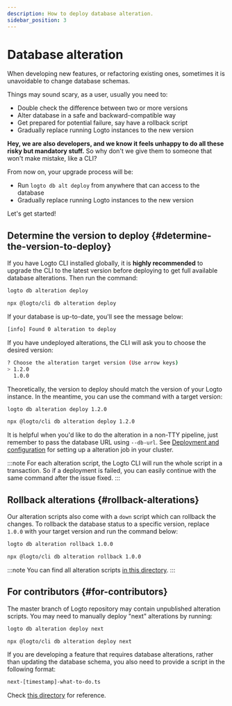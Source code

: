 ```yaml
---
description: How to deploy database alteration.
sidebar_position: 3
---
```



# Database alteration

When developing new features, or refactoring existing ones, sometimes it is unavoidable to change database schemas.

Things may sound scary, as a user, usually you need to:

- Double check the difference between two or more versions
- Alter database in a safe and backward-compatible way
- Get prepared for potential failure, say have a rollback script
- Gradually replace running Logto instances to the new version

**Hey, we are also developers, and we know it feels unhappy to do all these risky but mandatory stuff.** So why don't we give them to someone that won't make mistake, like a CLI?

From now on, your upgrade process will be:

- Run `logto db alt deploy` from anywhere that can access to the database
- Gradually replace running Logto instances to the new version

Let's get started!

## Determine the version to deploy \{#determine-the-version-to-deploy}

If you have Logto CLI installed globally, it is **highly recommended** to upgrade the CLI to the latest version before deploying to get full available database alterations. Then run the command:

<Tabs groupId="cmd">

  <TabItem value="cli" label="CLI">

```bash
logto db alteration deploy
```

  </TabItem>
  <TabItem value="npx" label="npx">

```bash
npx @logto/cli db alteration deploy
```

  </TabItem>

</Tabs>

If your database is up-to-date, you'll see the message below:

```bash
[info] Found 0 alteration to deploy
```

If you have undeployed alterations, the CLI will ask you to choose the desired version:

```bash
? Choose the alteration target version (Use arrow keys)
> 1.2.0
  1.0.0
```

Theoretically, the version to deploy should match the version of your Logto instance. In the meantime, you can use the command with a target version:

<Tabs groupId="cmd">

  <TabItem value="cli" label="CLI">

```bash
logto db alteration deploy 1.2.0
```

  </TabItem>
  <TabItem value="npx" label="npx">

```bash
npx @logto/cli db alteration deploy 1.2.0
```

  </TabItem>

</Tabs>

It is helpful when you'd like to do the alteration in a non-TTY pipeline, just remember to pass the database URL using `--db-url`. See [Deployment and configuration](/logto-oss/deployment-and-configuration/) for setting up a alteration job in your cluster.

:::note
For each alteration script, the Logto CLI will run the whole script in a transaction. So if a deployment is failed, you can easily continue with the same command after the issue fixed.
:::

## Rollback alterations \{#rollback-alterations}

Our alteration scripts also come with a `down` script which can rollback the changes. To rollback the database status to a specific version, replace `1.0.0` with your target version and run the command below:

<Tabs groupId="cmd">

  <TabItem value="cli" label="CLI">

```bash
logto db alteration rollback 1.0.0
```

  </TabItem>
  <TabItem value="npx" label="npx">

```bash
npx @logto/cli db alteration rollback 1.0.0
```

  </TabItem>

</Tabs>

:::note
You can find all alteration scripts [in this directory](https://github.com/logto-io/logto/tree/master/packages/schemas/alterations).
:::

## For contributors \{#for-contributors}

The master branch of Logto repository may contain unpublished alteration scripts. You may need to manually deploy "next" alterations by running:

<Tabs groupId="cmd">

  <TabItem value="cli" label="CLI">

```bash
logto db alteration deploy next
```

  </TabItem>
  <TabItem value="npx" label="npx">

```bash
npx @logto/cli db alteration deploy next
```

  </TabItem>

</Tabs>

If you are developing a feature that requires database alterations, rather than updating the database schema, you also need to provide a script in the following format:

```bash
next-[timestamp]-what-to-do.ts
```

Check [this directory](https://github.com/logto-io/logto/tree/master/packages/schemas/alterations) for reference.
